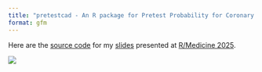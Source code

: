 ---
title: "pretestcad - An R package for Pretest Probability for Coronary Artery Disease"
format: gfm
---

Here are the [source code](https://github.com/JauntyJJS/RMedicine2025_pretestcad){target="_blank"} for my [slides](https://jauntyjjs.github.io/RMedicine2025_pretestcad/){target="_blank"} presented at [R/Medicine 2025](https://rconsortium.github.io/RMedicine_website/){target="_blank"}.

![](share-card.png){fig-alt="Title slide of pretestcad - An R package for Pretest Probability for Coronary Artery Disease presented at R/Medicine 2025." fig-align="center"}
